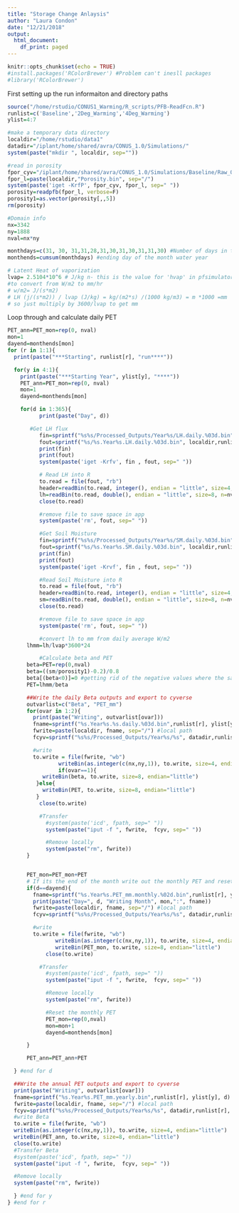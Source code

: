 ```yaml
---
title: "Storage Change Anlaysis"
author: "Laura Condon"
date: "12/21/2018"
output:
  html_document:
    df_print: paged
---
```


```r
knitr::opts_chunk$set(echo = TRUE)
#install.packages('RColorBrewer') #Problem can't inesll packages
#library('RColorBrewer')
```

First setting up the run informaiton and directory paths
```r
source("/home/rstudio/CONUS1_Warming/R_scripts/PFB-ReadFcn.R")
runlist=c('Baseline','2Deg_Warming','4Deg_Warming')
ylist=4:7

#make a temporary data directory
localdir="/home/rstudio/data1"
datadir="/iplant/home/shared/avra/CONUS_1.0/Simulations/"
system(paste("mkdir ", localdir, sep=""))

#read in porosity
fpor_cyv="/iplant/home/shared/avra/CONUS_1.0/Simulations/Baseline/Raw_Outputs/CONUS.5layer.pfclm.PumpHS.run4.out.porosity.pfb"
fpor_l=paste(localdir,"Porosity.bin", sep="/")
system(paste('iget -KrfP', fpor_cyv, fpor_l, sep=" "))
porosity=readpfb(fpor_l, verbose=F)
porosity1=as.vector(porosity[,,5])
rm(porosity)

#Domain info
nx=3342
ny=1888
nval=nx*ny

monthdays=c(31, 30, 31,31,28,31,30,31,30,31,31,30) #Number of days in the month for water year (i.e. starting in October)
monthends=cumsum(monthdays) #ending day of the month water year

# Latent Heat of vaporization
lvap= 2.5104*10^6 # J/kg n- this is the value for 'hvap' in pfsimulator/clm/clm_varcon.F90
#to convert from W/m2 to mm/hr
# w/m2= J/(s*m2)
# LH (j/(s*m2)) / lvap (J/kg) = kg/(m2*s) /(1000 kg/m3) = m *1000 =mm
# so just multiply by 3600/lvap to get mm   
```

Loop through and calculate daily PET
```r
PET_ann=PET_mon=rep(0, nval)
mon=1
dayend=monthends[mon]
for (r in 1:1){
  print(paste("***Starting", runlist[r], "run****"))

  for(y in 4:1){
    print(paste("***Starting Year", ylist[y], "****"))
    PET_ann=PET_mon=rep(0, nval)
    mon=1
    dayend=monthends[mon]

    for(d in 1:365){
		  print(paste("Day", d))

       #Get LH flux
		  fin=sprintf("%s%s/Processed_Outputs/Year%s/LH.daily.%03d.bin", datadir,runlist[r], ylist[y], d)
		  fout=sprintf("%s/%s.Year%s.LH.daily.%03d.bin", localdir,runlist[r], ylist[y],d)
		  print(fin)
		  print(fout)
		  system(paste('iget -Krfv', fin , fout, sep=" "))

		  # Read LH into R
		  to.read = file(fout, "rb")
		  header=readBin(to.read, integer(), endian = "little", size=4, n=3)
		  lh=readBin(to.read, double(), endian = "little", size=8, n=nval)
		  close(to.read)

		  #remove file to save space in app
		  system(paste('rm', fout, sep=" "))

		  #Get Soil Moisture
		  fin=sprintf("%s%s/Processed_Outputs/Year%s/SM.daily.%03d.bin", datadir,runlist[r], ylist[y], d)
		  fout=sprintf("%s/%s.Year%s.SM.daily.%03d.bin", localdir,runlist[r], ylist[y],d)
		  print(fin)
		  print(fout)
		  system(paste('iget -Krvf', fin , fout, sep=" "))

		  #Read Soil Moisture into R
		  to.read = file(fout, "rb")
		  header=readBin(to.read, integer(), endian = "little", size=4, n=3)
		  sm=readBin(to.read, double(), endian = "little", size=8, n=nval)
		  close(to.read)

		  #remove file to save space in app
		  system(paste('rm', fout, sep=" "))

		  #convert lh to mm from daily average W/m2
      lhmm=lh/lvap*3600*24

		  #Calculate beta and PET
      beta=PET=rep(0,nval)
      beta=((sm/porosity1)-0.2)/0.8
      beta[(beta<0)]=0 #getting rid of the negative values where the saturation is less than sres
      PET=lhmm/beta

      ##Write the daily Beta outputs and export to cyverse
      outvarlist=c("Beta", "PET_mm")
      for(ovar in 1:2){
        print(paste("Writing", outvarlist[ovar]))
        fname=sprintf("%s.Year%s.%s.daily.%03d.bin",runlist[r], ylist[y],outvarlist[ovar],d)
        fwrite=paste(localdir, fname, sep="/") #local path
        fcyv=sprintf("%s%s/Processed_Outputs/Year%s/%s", datadir,runlist[r], ylist[y],fname) #cyverse path

        #write
        to.write = file(fwrite, "wb")
			    writeBin(as.integer(c(nx,ny,1)), to.write, size=4, endian="little")
			    if(ovar==1){
           writeBin(beta, to.write, size=8, endian="little")
         }else{
           writeBin(PET, to.write, size=8, endian="little")
         }
	  	  close(to.write)

	  	  #Transfer
		    #system(paste('icd', fpath, sep=" "))
		    system(paste("iput -f ", fwrite,  fcyv, sep=" "))

		    #Remove locally
		    system(paste("rm", fwrite))
      }


      PET_mon=PET_mon+PET
      # If its the end of the month write out the monthly PET and reset
      if(d==dayend){
        fname=sprintf("%s.Year%s.PET_mm.monthly.%02d.bin",runlist[r], ylist[y],mon)
        print(paste("Day=", d, "Writing Month", mon,":", fname))
        fwrite=paste(localdir, fname, sep="/") #local path
        fcyv=sprintf("%s%s/Processed_Outputs/Year%s/%s", datadir,runlist[r], ylist[y],fname) #cyverse path

        #write
        to.write = file(fwrite, "wb")
			   writeBin(as.integer(c(nx,ny,1)), to.write, size=4, endian="little")
			   writeBin(PET_mon, to.write, size=8, endian="little")
	    	close(to.write)

	  	  #Transfer
		    #system(paste('icd', fpath, sep=" "))
		    system(paste("iput -f ", fwrite,  fcyv, sep=" "))

		    #Remove locally
		    system(paste("rm", fwrite))

		    #Reset the monthly PET
		    PET_mon=rep(0,nval)
		    mon=mon+1
		    dayend=monthends[mon]

      }

      PET_ann=PET_ann+PET

  } #end for d

  ##Write the annual PET outputs and export to cyverse
  print(paste("Writing", outvarlist[ovar]))
  fname=sprintf("%s.Year%s.PET_mm.yearly.bin",runlist[r], ylist[y], d)
  fwrite=paste(localdir, fname, sep="/") #local path
  fcyv=sprintf("%s%s/Processed_Outputs/Year%s/%s", datadir,runlist[r], ylist[y],fname) #cyverse path
  #write Beta
  to.write = file(fwrite, "wb")
  writeBin(as.integer(c(nx,ny,1)), to.write, size=4, endian="little")
  writeBin(PET_ann, to.write, size=8, endian="little")
  close(to.write)
  #Transfer Beta
  #system(paste('icd', fpath, sep=" "))
  system(paste("iput -f ", fwrite,  fcyv, sep=" "))

  #Remove locally
  system(paste("rm", fwrite))

  } #end for y
} #end for r

```
